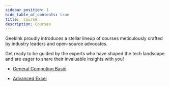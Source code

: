 ```yaml
---
sidebar_position: 1
hide_table_of_contents: true
title:  Course
description: Courses
---
```


GeekInk proudly introduces a stellar lineup of courses meticulously crafted by industry leaders and open-source advocates. 

Get ready to be guided by the experts who have shaped the tech landscape and are eager to share their invaluable insights with you!

- [General Computing Basic](./basic/intro.mdx)

- [Advanced Excel](./excel/intro.mdx)
